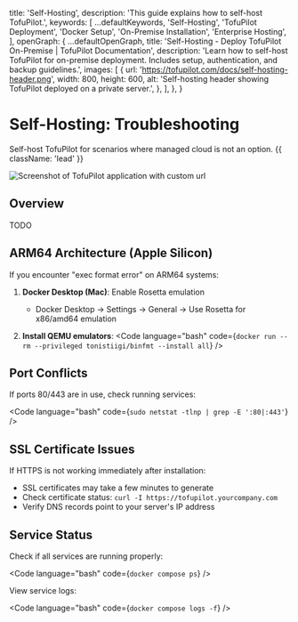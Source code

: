 
  title: 'Self-Hosting',
  description: 'This guide explains how to self-host TofuPilot.',
  keywords: [
    ...defaultKeywords,
    'Self-Hosting',
    'TofuPilot Deployment',
    'Docker Setup',
    'On-Premise Installation',
    'Enterprise Hosting',
  ],
  openGraph: {
    ...defaultOpenGraph,
    title:
      'Self-Hosting - Deploy TofuPilot On-Premise | TofuPilot Documentation',
    description:
      'Learn how to self-host TofuPilot for on-premise deployment. Includes setup, authentication, and backup guidelines.',
    images: [
      {
        url: 'https://tofupilot.com/docs/self-hosting-header.png',
        width: 800,
        height: 600,
        alt: 'Self-hosting header showing TofuPilot deployed on a private server.',
      },
    ],
  },
}

# Self-Hosting: Troubleshooting

Self-host TofuPilot for scenarios where managed cloud is not an option. {{ className: 'lead' }}

<Image
  src="/self-hosting-header.png"
  alt="Screenshot of TofuPilot application with custom url"
/>

## Overview

TODO

## ARM64 Architecture (Apple Silicon)

If you encounter "exec format error" on ARM64 systems:

1. **Docker Desktop (Mac)**: Enable Rosetta emulation
   - Docker Desktop → Settings → General → Use Rosetta for x86/amd64 emulation

2. **Install QEMU emulators**:
   <Code
     language="bash"
     code={`docker run --rm --privileged tonistiigi/binfmt --install all`}
   />

## Port Conflicts

If ports 80/443 are in use, check running services:

<Code
  language="bash"
  code={`sudo netstat -tlnp | grep -E ':80|:443'`}
/>

## SSL Certificate Issues

If HTTPS is not working immediately after installation:

- SSL certificates may take a few minutes to generate
- Check certificate status: `curl -I https://tofupilot.yourcompany.com`
- Verify DNS records point to your server's IP address

## Service Status

Check if all services are running properly:

<Code
  language="bash"
  code={`docker compose ps`}
/>

View service logs:

<Code
  language="bash"
  code={`docker compose logs -f`}
/>
